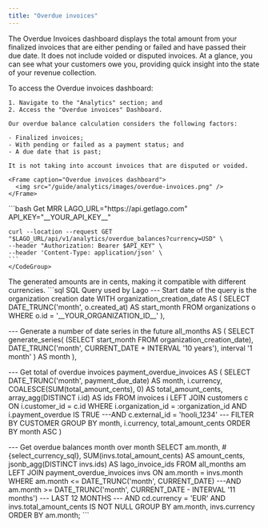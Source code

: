```yaml
---
title: "Overdue invoices"
---
```


The Overdue Invoices dashboard displays the total amount from your finalized invoices that are either pending or failed and have passed their due date. It does not include voided or disputed invoices. At a glance, you can see what your customers owe you, providing quick insight into the state of your revenue collection.


<Tabs>
  <Tab title="Dashboard"> 
    To access the Overdue invoices dashboard:

    1. Navigate to the "Analytics" section; and
    2. Access the "Overdue invoices" Dashboard.

    Our overdue balance calculation considers the following factors:

    - Finalized invoices; 
    - With pending or failed as a payment status; and
    - A due date that is past;
 
    It is not taking into account invoices that are disputed or voided.

    <Frame caption="Overdue invoices dashboard">
      <img src="/guide/analytics/images/overdue-invoices.png" />
    </Frame>

   </Tab>
     <Tab title="API">
    <CodeGroup>
    ```bash Get MRR
    LAGO_URL="https://api.getlago.com"
    API_KEY="__YOUR_API_KEY__"

    curl --location --request GET "$LAGO_URL/api/v1/analytics/overdue_balances?currency=USD" \
    --header "Authorization: Bearer $API_KEY" \
    --header 'Content-Type: application/json' \
    ```
    </CodeGroup>
  </Tab>
  <Tab title="SQL Query">
    <Info>
       The generated amounts are in cents, making it compatible with different currencies.
    </Info>
    <CodeGroup>
    ```sql SQL Query used by Lago
--- Start date of the query is the organization creation date
WITH organization_creation_date AS (
    SELECT
        DATE_TRUNC('month', o.created_at) AS start_month
    FROM organizations o
    WHERE o.id = '__YOUR_ORGANIZATION_ID__'
),

--- Generate a number of date series in the future
all_months AS (
    SELECT
        generate_series(
            (SELECT start_month FROM organization_creation_date),
            DATE_TRUNC('month', CURRENT_DATE + INTERVAL '10 years'), 
            interval '1 month'
        ) AS month
),

--- Get total of overdue invoices
payment_overdue_invoices AS (
    SELECT
      DATE_TRUNC('month', payment_due_date) AS month,
      i.currency,
      COALESCE(SUM(total_amount_cents), 0) AS total_amount_cents,
      array_agg(DISTINCT i.id) AS ids
    FROM invoices i
    LEFT JOIN customers c ON i.customer_id = c.id
    WHERE i.organization_id = :organization_id
    AND i.payment_overdue IS TRUE
    ---AND c.external_id = 'hooli_1234' --- FILTER BY CUSTOMER
    GROUP BY month, i.currency, total_amount_cents
    ORDER BY month ASC
)

--- Get overdue balances month over month
SELECT
  am.month,
  #{select_currency_sql},
  SUM(invs.total_amount_cents) AS amount_cents,
  jsonb_agg(DISTINCT invs.ids) AS lago_invoice_ids
FROM all_months am
LEFT JOIN payment_overdue_invoices invs ON am.month = invs.month
WHERE am.month <= DATE_TRUNC('month', CURRENT_DATE)
---AND am.month >= DATE_TRUNC('month', CURRENT_DATE - INTERVAL '11 months') --- LAST 12 MONTHS
--- AND cd.currency = 'EUR'
AND invs.total_amount_cents IS NOT NULL
GROUP BY am.month, invs.currency
ORDER BY am.month;
    ```
    </CodeGroup>

  </Tab>
</Tabs>
